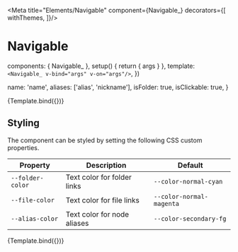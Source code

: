 

<Meta
  title="Elements/Navigable"
  component={Navigable_}
  decorators={[
    withThemes,
  ]}/>

# Navigable

<Description of={Navigable_}/>

  components: { Navigable_ },
  setup() {
    return { args }
  },
  template: `
    <Navigable_
      v-bind="args"
      v-on="args"/>
  `,
})

  name: 'name',
  aliases: ['alias', 'nickname'],
  isFolder: true,
  isClickable: true,
}

<Canvas>
  <Story
    name="Default"
    args={defaultArgs}>
    {Template.bind({})}
  </Story>
</Canvas>

<ArgsTable story="Default"/>

## Styling

The component can be styled by setting the following CSS custom properties.

| Property         | Description                 | Default                  |
|------------------|-----------------------------|--------------------------|
| `--folder-color` | Text color for folder links | `--color-normal-cyan`    |
| `--file-color`   | Text color for file links   | `--color-normal-magenta` |
| `--alias-color`  | Text color for node aliases | `--color-secondary-fg`   |

<Canvas>
  <Story
    name="With Style"
    args={{
      ...defaultArgs,
      style: {
        '--folder-color': 'var(--color-normal-green)',
        '--file-color': 'var(--color-normal-blue)',
        '--alias-color': 'var(--color-normal-fg)',
      },
    }}>
    {Template.bind({})}
  </Story>
</Canvas>
